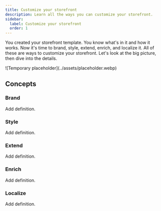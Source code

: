 ```yaml
---
title: Customize your storefront
description: Learn all the ways you can customize your storefront.
sidebar:
  label: Customize your storefront
  order: 1
---
```



You created your storefront template. You know what's in it and how it works. Now it's time to brand, style, extend, enrich, and localize it. All of these are ways to customize your storefront. Let's look at the big picture, then dive into the details.

<Diagram caption="Overview of Commerce Dropins.">
  ![Temporary placeholder](../assets/placeholder.webp)
</Diagram>

## Concepts

<Concepts>

### Brand

Add definition.

### Style

Add definition.

### Extend

Add definition.

### Enrich

Add definition.

### Localize

Add definition.

</Concepts>
